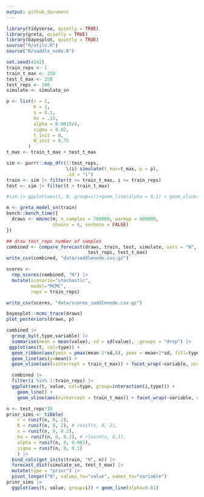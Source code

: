 ```yaml
---
output: github_document
---
```


```r
library(tidyverse, quietly = TRUE)
library(greta, quietly = TRUE)
library(bayesplot, quietly = TRUE)
source("R/utils.R")
source("R/saddle_node.R")
```

```r
set.seed(4242)
train_reps <- 1
train_t_max <- 250
test_t_max <- 250
test_reps <- 100
simulate <- simulate_sn
```

```r
p <- list(r = 1,
          K = 1,
          s = 0.1,
          ho = .15,
          alpha = 0.0015/4,
          sigma = 0.02,
          t_init = 0,
          N_init = 0.75
        )
t_max <- train_t_max + test_t_max

sim <- purrr::map_dfr(1:test_reps, 
                      \(i) simulate(t_max=t_max, p = p),
                      .id = "i")
train <- sim |> filter(t <= train_t_max, i <= train_reps)
test <- sim |> filter(t > train_t_max)

#sim |> ggplot(aes(t, N, group=i))+geom_line(alpha = 0.1) + geom_vline((aes(xintercept=train_t_max))) 
```

```r
m <- greta_model_sn(train)
bench::bench_time({                 
  draws <- mmcmc(m, n_samples = 700000, warmup = 600000,
                 chains = 6, verbose = FALSE)
})
```

```r
## draw test_reps number of samples
combined <- compare_forecast(draws, train, test, simulate, vars = "N",
                              test_reps, test_t_max)
write_csv(combined, "data/saddlenode.csv.gz")
```

```r
scores <-
  rep_scores(combined, "N") |> 
  mutate(scenario="stochastic", 
         model="MCMC", 
         reps = train_reps) 

write_csv(scores, "data/scores_saddlenode.csv.gz")

```



```r
bayesplot::mcmc_trace(draws)
plot_posteriors(draws, p)
```


```r
combined |> 
  group_by(t,type,variable) |> 
  summarise(mean = mean(value), sd = sd(value), .groups = "drop") |> 
 ggplot(aes(t, col=type)) + 
  geom_ribbon(aes(ymin = pmax(mean-2*sd,0), ymax = mean+2*sd, fill=type), alpha=0.5) +
  geom_line(aes(y=mean)) +
  geom_vline(aes(xintercept = train_t_max)) + facet_wrap(~variable, ncol=1)
```


```r
  combined |> 
  filter(i %in% 1:train_reps) |> 
  ggplot(aes(t, value, col=type, group=interaction(i,type))) + 
    geom_line() +
    geom_vline(aes(xintercept = train_t_max)) + facet_wrap(~variable, ncol=1)
```


```r
n <- test_reps*10
prior_sims <- tibble(
    r = runif(n, 0, 2),
    K = runif(n, 0, 2), # runif(n, 0, 2),
    s = runif(n, 0, 0.2),
    ho = runif(n, 0, 0.2), # rlnorm(n, 0,1),
    alpha = runif(n, 0, 0.001),
    sigma = runif(n, 0, 0.1) 
    ) |>
  bind_cols(get_inits(train, "N", n)) |> 
  forecast_dist(simulate_sn, test_t_max) |>
  mutate(type = "prior") |>
  pivot_longer("N", values_to="value", names_to="variable")
prior_sims |>
  ggplot(aes(t, value, group=i)) + geom_line(alpha=0.01)
```


